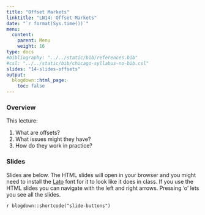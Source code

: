 ```yaml
---
title: "Offset Markets"
linktitle: "LN14: Offset Markets"
date: "`r format(Sys.time())`"
menu:
  content:
    parent: Menu
    weight: 16
type: docs
#bibliography: "../../static/bib/references.bib"
#csl: "../../static/bib/chicago-syllabus-no-bib.csl"
slides: "14-slides-offsets"
output:
  blogdown::html_page:
    toc: false
---
```


### Overview

This lecture:

1. What are offsets?
2. What issues might they have?
3. How do they work in practice?

### Slides 

Slides are below. 
The HTML slides will open in your browser and you might need to install the [Lato](https://fonts.google.com/specimen/Lato) font for it to look like it does in class.
If you use the HTML slides you can navigate with the left and right arrows.
Pressing 'o' lets you see all the slides.

`r blogdown::shortcode("slide-buttons")`

